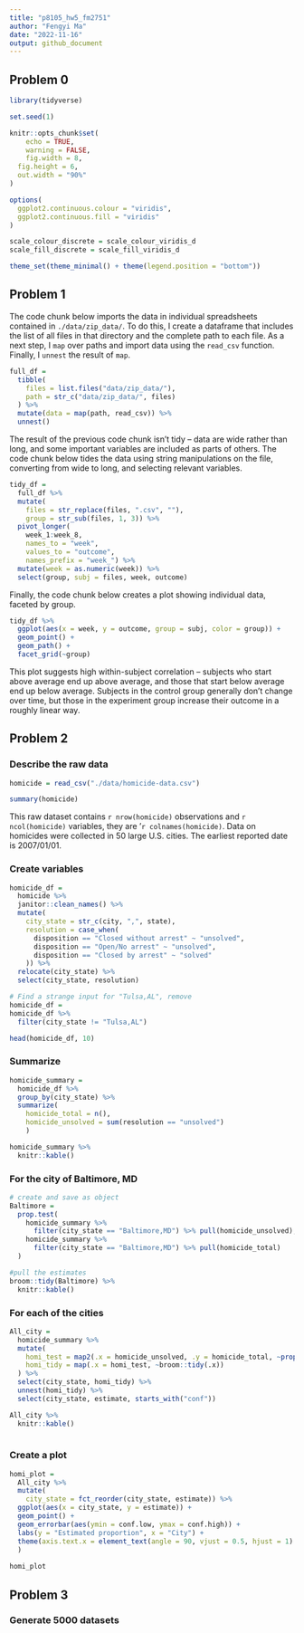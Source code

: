 ```yaml
---
title: "p8105_hw5_fm2751"
author: "Fengyi Ma"
date: "2022-11-16"
output: github_document
---
```


## Problem 0

```r
library(tidyverse)

set.seed(1)

knitr::opts_chunk$set(
	echo = TRUE,
	warning = FALSE,
	fig.width = 8, 
  fig.height = 6,
  out.width = "90%"
)

options(
  ggplot2.continuous.colour = "viridis",
  ggplot2.continuous.fill = "viridis"
)

scale_colour_discrete = scale_colour_viridis_d
scale_fill_discrete = scale_fill_viridis_d

theme_set(theme_minimal() + theme(legend.position = "bottom"))
```

## Problem 1

The code chunk below imports the data in individual spreadsheets contained in `./data/zip_data/`. To do this, I create a dataframe that includes the list of all files in that directory and the complete path to each file. As a next step, I `map` over paths and import data using the `read_csv` function. Finally, I `unnest` the result of `map`.

```r
full_df = 
  tibble(
    files = list.files("data/zip_data/"),
    path = str_c("data/zip_data/", files)
  ) %>% 
  mutate(data = map(path, read_csv)) %>% 
  unnest()
```

The result of the previous code chunk isn't tidy -- data are wide rather than long, and some important variables are included as parts of others. The code chunk below tides the data using string manipulations on the file, converting from wide to long, and selecting relevant variables. 

```r
tidy_df = 
  full_df %>% 
  mutate(
    files = str_replace(files, ".csv", ""),
    group = str_sub(files, 1, 3)) %>% 
  pivot_longer(
    week_1:week_8,
    names_to = "week",
    values_to = "outcome",
    names_prefix = "week_") %>% 
  mutate(week = as.numeric(week)) %>% 
  select(group, subj = files, week, outcome)
```

Finally, the code chunk below creates a plot showing individual data, faceted by group. 

```r
tidy_df %>% 
  ggplot(aes(x = week, y = outcome, group = subj, color = group)) + 
  geom_point() + 
  geom_path() + 
  facet_grid(~group)
```

This plot suggests high within-subject correlation -- subjects who start above average end up above average, and those that start below average end up below average. Subjects in the control group generally don't change over time, but those in the experiment group increase their outcome in a roughly linear way. 


## Problem 2

### Describe the raw data

```r
homicide = read_csv("./data/homicide-data.csv")

summary(homicide)
```

This raw dataset contains `r nrow(homicide)` observations and `r ncol(homicide)` variables, they are '`r colnames(homicide)`. Data on homicides were collected in 50 large U.S. cities. The earliest reported date is 2007/01/01.

### Create variables

```r
homicide_df = 
  homicide %>% 
  janitor::clean_names() %>%
  mutate(
    city_state = str_c(city, ",", state),
    resolution = case_when(
      disposition == "Closed without arrest" ~ "unsolved",
      disposition == "Open/No arrest" ~ "unsolved",
      disposition == "Closed by arrest" ~ "solved"
    )) %>% 
  relocate(city_state) %>% 
  select(city_state, resolution) 

# Find a strange input for "Tulsa,AL", remove
homicide_df = 
homicide_df %>% 
  filter(city_state != "Tulsa,AL")

head(homicide_df, 10)
```

### Summarize

```r
homicide_summary =
  homicide_df %>% 
  group_by(city_state) %>% 
  summarize(
    homicide_total = n(),
    homicide_unsolved = sum(resolution == "unsolved")
    )

homicide_summary %>% 
  knitr::kable()
```

### For the city of Baltimore, MD

```r
# create and save as object
Baltimore = 
  prop.test(
    homicide_summary %>% 
      filter(city_state == "Baltimore,MD") %>% pull(homicide_unsolved),
    homicide_summary %>% 
      filter(city_state == "Baltimore,MD") %>% pull(homicide_total)
  ) 

#pull the estimates
broom::tidy(Baltimore) %>% 
  knitr::kable()
```

### For each of the cities

```r
All_city =
  homicide_summary %>% 
  mutate(
    homi_test = map2(.x = homicide_unsolved, .y = homicide_total, ~prop.test(x = .x, n = .y)),
    homi_tidy = map(.x = homi_test, ~broom::tidy(.x))
  ) %>% 
  select(city_state, homi_tidy) %>% 
  unnest(homi_tidy) %>% 
  select(city_state, estimate, starts_with("conf"))

All_city %>% 
  knitr::kable()
  
```

### Create a plot

```r
homi_plot =
  All_city %>% 
  mutate(
    city_state = fct_reorder(city_state, estimate)) %>% 
  ggplot(aes(x = city_state, y = estimate)) +
  geom_point() +
  geom_errorbar(aes(ymin = conf.low, ymax = conf.high)) +
  labs(y = "Estimated proportion", x = "City") +
  theme(axis.text.x = element_text(angle = 90, vjust = 0.5, hjust = 1)
  )
  
homi_plot
```

## Problem 3

### Generate 5000 datasets

```r
```

